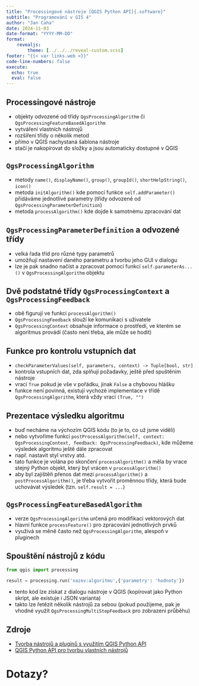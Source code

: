 ```yaml
---
title: "Processingové nástroje [QGIS Python API]{.software}"
subtitle: "Programování v GIS 4"
author: "Jan Caha"
date: 2024-11-03
date-format: "YYYY-MM-DD"
format: 
    revealjs:
        theme: [../../../reveal-custom.scss]
footer: "{{< var links.web >}}"
code-line-numbers: false
execute:
  echo: true
  eval: false
---
```


## Processingové nástroje

- objekty odvozené od třídy `QgsProcessingAlgorithm` či `QgsProcessingFeatureBasedAlgorithm`
- vytváření vlastních nástrojů
- rozšíření třídy o několik metod
- přímo v QGIS nachystaná šablona nástroje
- stačí je nakopírovat do složky a jsou automaticky dostupné v QGIS

## `QgsProcessingAlgorithm`

- metody `name()`, `displayName()`, `group()`, `groupId()`, `shortHelpString()`, `icon()`
- metoda `initAlgorithm()` kde pomocí funkce `self.addParameter()` přidáváme jednotlivé parametry (třídy odvozené od `QgsProcessingParameterDefinition`)
- metoda `processAlgorithm()` kde dojde k samotnému zpracování dat

## `QgsProcessingParameterDefinition` a odvozené třídy

- velká řada tříd pro různé typy parametrů
- umožňují nastavení daného parametru a tvorbu jeho GUI v dialogu
- lze je pak snadno načíst a zpracovat pomocí funkcí `self.parameterAs...()` v `QgsProcessingAlgorithm` objektu

## Dvě podstatné třídy `QgsProcessingContext` a `QgsProcessingFeedback`

- obě figurují ve funkci `processAlgorithm()`
- `QgsProcessingFeedback` slouží ke komunikaci s uživatele 
- `QgsProcessingContext` obsahuje informace o prostředí, ve kterém se algoritmus provádí (často není třeba, ale může se hodit)

## Funkce pro kontrolu vstupních dat

- `checkParameterValues(self, parameters, context) -> Tuple[bool, str]`
- kontrola vstupních dat, zda splňují požadavky, ještě před spuštěním nástroje
- vrací `True` pokud je vše v pořádku, jinak `False` a chybovou hlášku
- funkce není povinná, existují vychozé implementace v třídě `QgsProcessingAlgorithm`, která vždy vrací `(True, "")`

## Prezentace výsledku algoritmu

- buď necháme na výchozím QGIS kódu (to je to, co už jsme viděli)
- nebo vytvoříme funkci `postProcessAlgorithm(self, context: QgsProcessingContext, feedback: QgsProcessingFeedback)`, kde můžeme výsledek algoritmu ještě dále zpracovat
- např. nastavit styl vrstvy atd.
- tato funkce je volána po skončení `processAlgorithm()` a měla by vrace stejný Python objekt, který byl vrácen v `processAlgorithm()`
- aby byl zajištěň přenos dat mezi `processAlgorithm()` a `postProcessAlgorithm()`, je třeba vytvořit proměnnou třídy, která bude uchovávat výsledek (tzn. `self.result = ...`)

## `QgsProcessingFeatureBasedAlgorithm`

- verze `QgsProcessingAlgorithm` určená pro modifikaci vektorových dat
- hlavní funkce `processFeature()` pro zpracování jednotlivých prvků
- využivá se měně často než `QgsProcessingAlgorithm`, alespoň v pluginech

## Spouštění nástrojů z kódu

```python
from qgis import processing

result = processing.run('nazev:algoritmu',{'parametry': 'hodnoty'})
```

- tento kód lze získat z dialogu nástroje v QGIS (kopírovat jako Python skript, ale existuje i JSON varianta)
- takto lze řetězit několik nástrojů za sebou (pokud použijeme, pak je vhodné využít `QgsProcessingMultiStepFeedback` pro zobrazení průběhu)

## Zdroje

- [Tvorba nástrojů a pluginů s využitím QGIS Python API](https://github.com/JanCaha/seminar-GIS_Ostrava_2021)
- [QGIS Python API pro tvorbu vlastních nástrojů](https://github.com/JanCaha/seminar-GIS_Ostrava_2022)

# Dotazy?{.center}